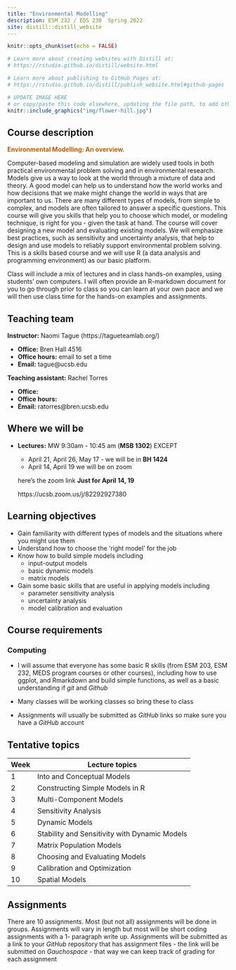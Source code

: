 ```yaml
---
title: "Environmental Modelling"
description: ESM 232 / EDS 230  Spring 2022
site: distill::distill_website
---
```


```r
knitr::opts_chunk$set(echo = FALSE)

# Learn more about creating websites with Distill at:
# https://rstudio.github.io/distill/website.html

# Learn more about publishing to GitHub Pages at:
# https://rstudio.github.io/distill/publish_website.html#github-pages

```

```r

# UPDATE IMAGE HERE 
# or copy/paste this code elsewhere, updating the file path, to add other images to your site!
knitr::include_graphics("img/flower-hill.jpg")
```


## Course description

<p style="color: #ba5e00"><b> Environmental Modelling: An overview.</p></b>

Computer-based modeling and simulation are widely used tools in both practical environmental problem solving and in environmental research. Models give us a way to look at the world through a mixture of data and theory. A good model can help us to understand how the world works and how decisions that we make might change the world in ways that are important to us. There are many different types of models, from simple to complex, and models are often tailored to answer a specific questions. This course will give you skills that help you to choose which model, or modeling technique, is right for you - given the task at hand. The course will cover designing a new model and evaluating existing models. We will emphasize best practices, such as sensitivity and uncertainty analysis, that help to design and use models to reliably support environmental problem solving. This is a skills based course and we will use R (a data analysis and programming environment) as our basic platform. 

Class will include a mix of lectures and in class hands-on examples, using students’ own computers. I will often provide an R-markdown document for you to go through prior to class so you can learn at your own pace and we will then use class time for the hands-on examples and assignments.



## Teaching team

**Instructor:** Naomi Tague 
(https://tagueteamlab.org/)

-   **Office:** Bren Hall 4516
-   **Office hours:** email to set a time
-   **Email:** tague@ucsb.edu

**Teaching assistant:** Rachel Torres 

-   **Office:** 
-   **Office hours:** 
-   **Email:** ratorres@bren.ucsb.edu


## Where we will be

-   **Lectures:** MW 9:30am - 10:45 am (**MSB 1302**)  EXCEPT

    -  April 21, April 26, May 17 - we will be in **BH 1424**
    -  April 14, April 19 we will be on zoom
    
    here's the zoom link **Just for April 14, 19**
    
    https://ucsb.zoom.us/j/82292927380
    

## Learning objectives

 - Gain familiarity with different types of models and the situations where you might use them
 - Understand how to choose the 'right model' for the job
 - Know how to build simple models including
      - input-output models
      - basic dynamic models 
      - matrix models
  - Gain some basic skills that are useful in applying models including
      - parameter sensitivity analysis
      - uncertainty analysis
      - model calibration and evaluation
      


## Course requirements

### Computing

-   I will assume that everyone has some basic R skills (from ESM 203, ESM 232, MEDS program courses or other courses), including how to use ggplot, and Rmarkdown and build simple functions, as well as a basic understanding if *git* and *Github*

-   Many classes will be working classes so bring these to class

-   Assignments will usually be submitted as *GitHub* links so make sure you have a *GitHub* account 


## Tentative topics

| Week | Lecture topics | 
|------|----------------|
| 1    | Into and Conceptual Models         | 
| 2    | Constructing Simple Models in R         | 
| 3    | Multi-Component Models       | 
| 4    | Sensitivity Analysis     | 
| 5    | Dynamic Models        | 
| 6    | Stability and Sensitivity with Dynamic Models         |    
| 7    | Matrix Population Models         | 
| 8    | Choosing and Evaluating Models        | 
| 9    | Calibration and Optimization        | 
| 10   | Spatial Models        | 

## Assignments

There are 10 assignments. Most (but not all) assignments will be done in groups. Assignments will vary in length but most will be short coding assignments with a 1- paragraph write up. Assignments will be submitted as a link to your *GitHub* repository that has assignment files  - the link will be submitted on *Gauchospace* - that way we can keep track of grading for each assignment


